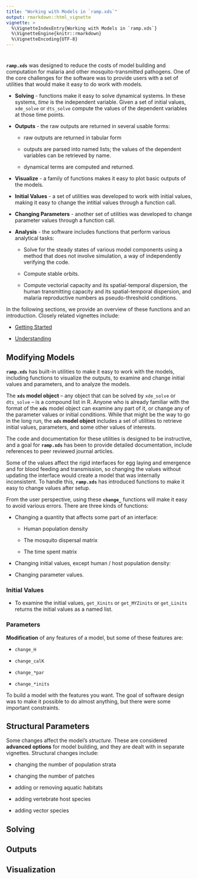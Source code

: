 ```yaml
---
title: "Working with Models in `ramp.xds`"
output: rmarkdown::html_vignette
vignette: >
  %\VignetteIndexEntry{Working with Models in `ramp.xds`}
  %\VignetteEngine{knitr::rmarkdown}
  %\VignetteEncoding{UTF-8}
---
```


# 

**`ramp.xds`** was designed to reduce the costs of model building and computation for malaria and other mosquito-transmitted pathogens. One of the core challenges for the software was to provide users with a set of utilities that would make it easy to do work with models. 

+ **Solving** - functions make it easy to solve dynamical systems. In these systems, *time* is the independent variable. Given a set of initial values, `xde_solve` or `dts_solve` compute the values of the dependent variables at those time points.  

+ **Outputs** - the raw outputs are returned in several usable forms: 

    - raw outputs are returned in tabular form
    
    - outputs are parsed into named lists; the values of the dependent variables can be retrieved by name. 
    
    - dynamical terms are computed and returned.
    
    

+ **Visualize** - a family of functions makes it easy to plot basic outputs of the models.  

+ **Initial Values** - a set of utilities was developed to work with initial values, making it easy to change the intitial values through a function call. 

+ **Changing Parameters** - another set of utilities was developed to change parameter values through a function call. 

+ **Analysis** - the software includes functions that perform various analytical tasks: 

    - Solve for the steady states of various model components using a method that does not involve simulation, a way of independently verifying the code.  
    
    - Compute stable orbits. 
    
    - Compute vectorial capacity and its spatial-temporal dispersion, the human transmitting capacity and its spatial-temporal dispersion, and malaria reproductive numbers as pseudo-threshold conditions.  

In the following sections, we provide an overview of these functions and an introduction. Closely related vignettes include: 

+ [Getting Started](GettingStarted.html)

+ [Understanding](Understanding_ramp.xds.html)



## Modifying Models

**`ramp.xds`** has built-in utilities to make it easy to work with the models, including functions to visualize the outputs, to examine and change initial values and parameters, and to analyze the models. 

The **`xds` model object** -- any object that can be solved by `xde_solve` or `dts_solve` -- is a compound list in R. Anyone who is already familiar with the format of the **`xds`** model object can examine any part of it, or change any of the parameter values or initial conditions. While that might be the way to go in the long run, the **`xds` model object** includes a set of utilities to retrieve initial values, parameters, and some other values of interests. 

The code and documentation for these utilities is designed to be instructive, and a goal for **`ramp.xds`** has been to provide detailed documentation, include references to peer reviewed journal articles. 

Some of the values affect the rigid interfaces for egg laying and emergence and for blood feeding and transmission, so changing the values without updating the interface would create a model that was internally inconsistent. To handle this, **`ramp.xds`** has introduced functions to make it easy to change values after setup. 

From the user perspective, using these **`change_`** functions will make it easy to avoid various errors. There are three kinds of functions:

+ Changing a quantity that affects some part of an interface: 


    - Human population density 
    
    - The mosquito dispersal matrix 
    
    - The time spent matrix 

+ Changing initial values, except human / host population density: 

+ Changing parameter values. 

### Initial Values

+ To examine the initial values, `get_Xinits` or `get_MYZinits` or `get_Linits` returns the initial values as a named list. 

### Parameters




**Modification** of any features of a model, but some of these features are: 

- `change_H`

- `change_calK` 

- `change_*par`  

- `change_*inits`  

To build a model with the features you want. The goal of software design was to make it possible to do almost anything, but there were some important constraints. 


## Structural Parameters 

Some changes affect the model's *structure.* These are considered **advanced options** for model building, and they are dealt with in separate vignettes. Structural changes include:

- changing the number of population strata

- changing the number of patches

- adding or removing aquatic habitats 

- adding vertebrate host species 

- adding vector species 

## Solving 

## Outputs 

## Visualization 
